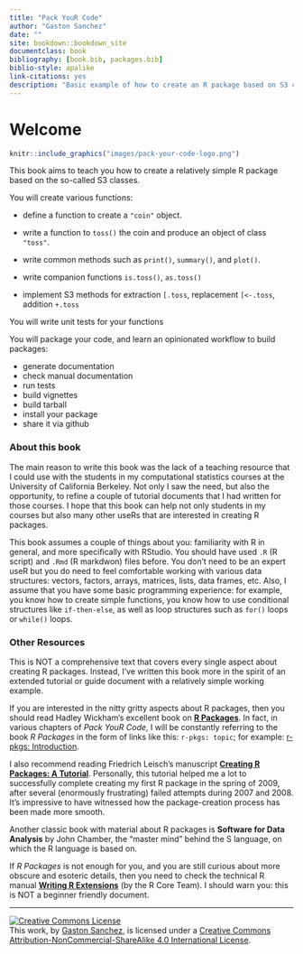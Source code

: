```yaml
--- 
title: "Pack YouR Code"
author: "Gaston Sanchez"
date: ""
site: bookdown::bookdown_site
documentclass: book
bibliography: [book.bib, packages.bib]
biblio-style: apalike
link-citations: yes
description: "Basic example of how to create an R package based on S3 classes."
---
```


# Welcome {-}

```r
knitr::include_graphics("images/pack-your-code-logo.png")
```

This book aims to teach you how to create a relatively simple R package based on the so-called S3 classes.


You will create various functions:

- define a function to create a `"coin"` object.

- write a function to `toss()` the coin and produce an object of class `"toss"`.

- write common methods such as `print()`, `summary()`, and `plot()`.

- write companion functions `is.toss()`, `as.toss()`

- implement S3 methods for extraction `[.toss`, replacement `[<-.toss`, addition `+.toss`


You will write unit tests for your functions


You will package your code, and learn an opinionated workflow to build packages:

- generate documentation
- check manual documentation
- run tests
- build vignettes
- build tarball
- install your package
- share it via github


### About this book {-}

The main reason to write this book was the lack of a teaching resource that I could use with the students in my computational statistics courses at the University of California Berkeley. Not only I saw the need, but also the opportunity, to refine a couple of tutorial documents that I had written for those courses. I hope that this book can help not only students in my courses but also many other useRs that are interested in creating R packages.

This book assumes a couple of things about you: familiarity with R in general, and more specifically with RStudio. You should have used `.R` (R script) and `.Rmd` (R markdwon) files before. You don't need to be an expert useR but you do need to feel comfortable working with various data structures: vectors, factors, arrays, matrices, lists, data frames, etc. Also, I assume that you have some basic programming experience: for example, you know how to create simple functions, you know how to use conditional structures like `if-then-else`, as well as loop structures such as `for()` loops or `while()` loops.



### Other Resources {-}

This is NOT a comprehensive text that covers every single aspect about creating R packages. Instead, I've written this book more in the spirit of an extended tutorial or guide document with a relatively simple working example.

If you are interested in the nitty gritty aspects about R packages, then you should read Hadley Wickham's excellent book on __[R Packages](http://r-pkgs.had.co.nz/package.html)__. In fact, in various chapters of _Pack YouR Code_, I will be constantly referring to the book _R Packages_ in the form of links like this: `r-pkgs: topic`; for example: [r-pkgs: Introduction](http://r-pkgs.had.co.nz/intro.html).

I also recommend reading Friedrich Leisch's manuscript __[Creating R Packages: A Tutorial](https://cran.r-project.org/doc/contrib/Leisch-CreatingPackages.pdf)__. Personally, this tutorial helped me a lot to successfully complete creating my first R package in the spring of 2009, after several (enormously frustrating) failed attempts during 2007 and 2008. It's impressive to have witnessed how the package-creation process has been made more smooth.

Another classic book with material about R packages is __Software for Data Analysis__ by John Chamber, the "master mind" behind the S language, on which the R language is based on.

If _R Packages_ is not enough for you, and you are still curious about more obscure and esoteric details, then you need to check the technical R manual __[Writing R Extensions](https://cran.r-project.org/doc/manuals/r-release/R-exts.html)__ (by the R Core Team). I should warn you: this is NOT a beginner friendly document.


-----


<a rel="license" href="http://creativecommons.org/licenses/by-nc-sa/4.0/"><img alt="Creative Commons License" style="border-width:0" src="https://i.creativecommons.org/l/by-nc-sa/4.0/88x31.png" /></a><br />This work, by [Gaston Sanchez](http://gastonsanchez.com), is licensed under a <a rel="license" href="http://creativecommons.org/licenses/by-nc-sa/4.0/">Creative Commons Attribution-NonCommercial-ShareAlike 4.0 International License</a>.
